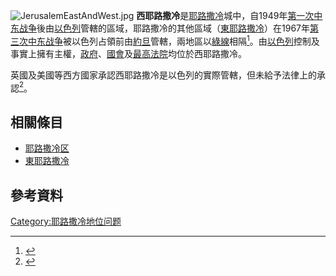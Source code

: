 {{coord|31|46|55|N|35|13|10|E|display=title}}
[[File:JerusalemEastAndWest.jpg|right]]
'''西耶路撒冷'''是[[耶路撒冷|耶路撒冷]]城中，自1949年[[第一次中东战争|第一次中东战争]]後由[[以色列|以色列]]管轄的區域，耶路撒冷的其他區域（[[東耶路撒冷|東耶路撒冷]]）在1967年[[第三次中东战争|第三次中东战争]]被以色列占領前由[[約旦|約旦]]管轄，兩地區以[[綠線_(以色列)|綠線]]相隔<ref name="BBC maps">{{cite web|title=Key Maps|url=http://news.bbc.co.uk/1/shared/spl/hi/middle_east/03/v3_israel_palestinians/maps/html/1967_and_now.stm|work=Jerusalem: Before 1967 and now|publisher=[[BBC_News|BBC News]]|accessdate=2013-04-26|archive-date=2018-09-10|archive-url=https://web.archive.org/web/20180910152814/http://news.bbc.co.uk/1/shared/spl/hi/middle_east/03/v3_israel_palestinians/maps/html/1967_and_now.stm|dead-url=no}}</ref>。由[[以色列|以色列]]控制及事實上擁有主權，[[以色列政府|政府]]、[[以色列國會|國會]]及[[以色列最高法院|最高法院]]均位於西耶路撒冷。

英國及美國等西方國家承認西耶路撒冷是以色列的實際管轄，但未給予法律上的承認<ref name="Dumper 35">{{cite book|last=Dumper|first=Michael|title=The politics of Jerusalem since 1967|year=1997|publisher=Columbia University Press|isbn=978-0231106405|pages=35-36|url=http://books.google.co.uk/books?id=Os3pePtpyUwC&pg=PA35&dq=%22west+jerusalem%22&hl=en&sa=X&ei=QPx6UYuXDPGb0AWD-ID4Dw&ved=0CFYQ6AEwBg#v=onepage&q=%22west%20jerusalem%22&f=false|access-date=2014-06-26|archive-date=2020-02-07|archive-url=https://web.archive.org/web/20200207180406/https://books.google.co.uk/books?id=Os3pePtpyUwC&pg=PA35&dq=%22west+jerusalem%22&hl=en&sa=X&ei=QPx6UYuXDPGb0AWD-ID4Dw&ved=0CFYQ6AEwBg#v=onepage&q=%22west%20jerusalem%22&f=false|dead-url=no}}</ref>。

==相關條目==
*[[耶路撒冷区|耶路撒冷区]]
*[[東耶路撒冷|東耶路撒冷]]

==參考資料==
{{reflist}}

{{亞洲地理小作品}}

[[Category:耶路撒冷地位问题|Category:耶路撒冷地位问题]]